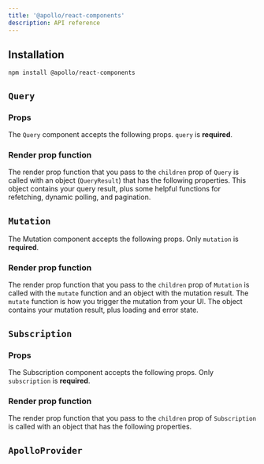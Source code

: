 ```yaml
---
title: '@apollo/react-components'
description: API reference
---
```



## Installation

```
npm install @apollo/react-components
```

## `Query`

<h3>Props</h3>

The `Query` component accepts the following props. `query` is **required**.

<QueryOptions />

<h3>Render prop function</h3>

The render prop function that you pass to the `children` prop of `Query` is called with an object (`QueryResult`) that has the following properties. This object contains your query result, plus some helpful functions for refetching, dynamic polling, and pagination.

<QueryResult />

## `Mutation`

The Mutation component accepts the following props. Only `mutation` is **required**.

<MutationOptions />

<h3>Render prop function</h3>

The render prop function that you pass to the `children` prop of `Mutation` is called with the `mutate` function and an object with the mutation result. The `mutate` function is how you trigger the mutation from your UI. The object contains your mutation result, plus loading and error state.

<MutationResult />

## `Subscription`

<h3>Props</h3>

The Subscription component accepts the following props. Only `subscription` is **required**.

<SubscriptionOptions />

<h3>Render prop function</h3>

The render prop function that you pass to the `children` prop of `Subscription` is called with an object that has the following properties.

<SubscriptionResult />

## `ApolloProvider`

<ApolloProvider />
